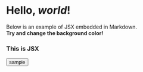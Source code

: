 # Hello, _world_!

Below is an example of JSX embedded in Markdown. <br /> **Try and change
the background color!**

<div style={{ padding: "20px", backgroundColor: "tomato" }}>
  <h3>This is JSX</h3>
  <button>sample</button>
</div>
